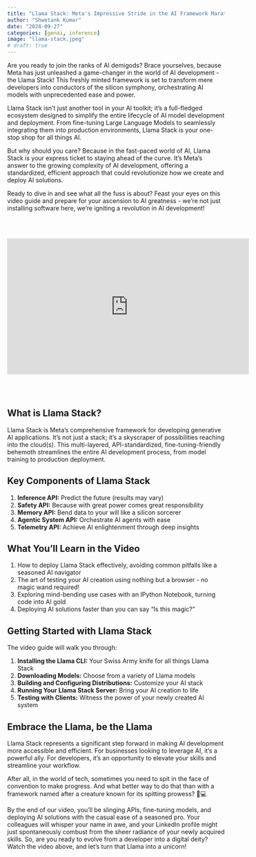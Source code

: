 ```yaml
---
title: "Llama Stack: Meta's Impressive Stride in the AI Framework Marathon"
author: "Shwetank Kumar"
date: "2024-09-27"
categories: [genai, inference]
image: "llama-stack.jpeg"
# draft: true
---
```


Are you ready to join the ranks of AI demigods? Brace yourselves, because Meta has just unleashed a game-changer in the world of AI development - the Llama Stack! This freshly minted framework is set to transform mere developers into conductors of the silicon symphony, orchestrating AI models with unprecedented ease and power.

Llama Stack isn't just another tool in your AI toolkit; it's a full-fledged ecosystem designed to simplify the entire lifecycle of AI model development and deployment. From fine-tuning Large Language Models to seamlessly integrating them into production environments, Llama Stack is your one-stop shop for all things AI.

But why should you care? Because in the fast-paced world of AI, Llama Stack is your express ticket to staying ahead of the curve. It's Meta's answer to the growing complexity of AI development, offering a standardized, efficient approach that could revolutionize how we create and deploy AI solutions.

Ready to dive in and see what all the fuss is about? Feast your eyes on this video guide and prepare for your ascension to AI greatness - we're not just installing software here, we're igniting a revolution in AI development!

<br><br>
<div class="video-container">
  <iframe width="560" height="315" src="https://www.youtube.com/embed/b39eWyfjPzo" frameborder="0" allow="autoplay; encrypted-media" allowfullscreen></iframe>
</div>
<br><br>

## What is Llama Stack?

Llama Stack is Meta's comprehensive framework for developing generative AI applications. It's not just a stack; it's a skyscraper of possibilities reaching into the cloud(s). This multi-layered, API-standardized, fine-tuning-friendly behemoth streamlines the entire AI development process, from model training to production deployment.

## Key Components of Llama Stack

1. **Inference API:** Predict the future (results may vary)
2. **Safety API:** Because with great power comes great responsibility
3. **Memory API:** Bend data to your will like a silicon sorcerer
4. **Agentic System API:** Orchestrate AI agents with ease
5. **Telemetry API:** Achieve AI enlightenment through deep insights

## What You'll Learn in the Video

1. How to deploy Llama Stack effectively, avoiding common pitfalls like a seasoned AI navigator
2. The art of testing your AI creation using nothing but a browser - no magic wand required!
3. Exploring mind-bending use cases with an IPython Notebook, turning code into AI gold
4. Deploying AI solutions faster than you can say "Is this magic?"

## Getting Started with Llama Stack

The video guide will walk you through:

1. **Installing the Llama CLI:** Your Swiss Army knife for all things Llama Stack
2. **Downloading Models:** Choose from a variety of Llama models
3. **Building and Configuring Distributions:** Customize your AI stack
4. **Running Your Llama Stack Server:** Bring your AI creation to life
5. **Testing with Clients:** Witness the power of your newly created AI system

## Embrace the Llama, be the Llama
Llama Stack represents a significant step forward in making AI development more accessible and efficient. For businesses looking to leverage AI, it's a powerful ally. For developers, it's an opportunity to elevate your skills and streamline your workflow.

After all, in the world of tech, sometimes you need to spit in the face of convention to make progress. And what better way to do that than with a framework named after a creature known for its spitting prowess? 🦙💻

By the end of our video, you'll be slinging APIs, fine-tuning models, and deploying AI solutions with the casual ease of a seasoned pro. Your colleagues will whisper your name in awe, and your LinkedIn profile might just spontaneously combust from the sheer radiance of your newly acquired skills.
So, are you ready to evolve from a developer into a digital deity? Watch the video above, and let's turn that Llama into a unicorn!
